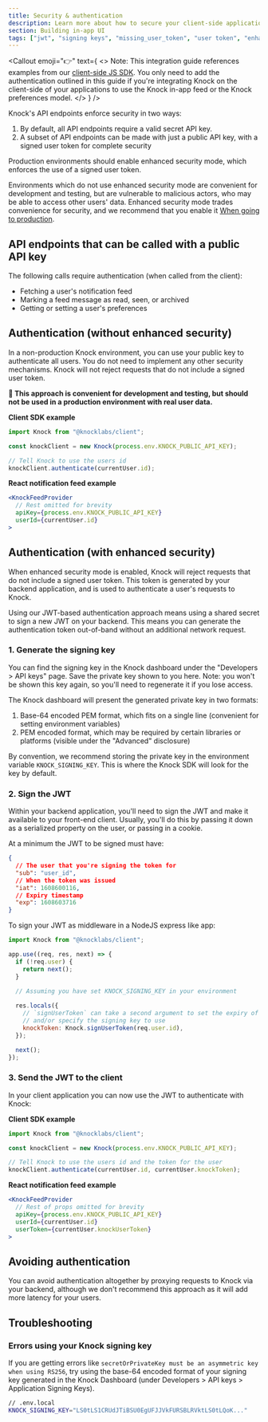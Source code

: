 ```yaml
---
title: Security & authentication
description: Learn more about how to secure your client-side applications as they integrate with Knock.
section: Building in-app UI
tags: ["jwt", "signing keys", "missing_user_token", "user token", "enhanced security mode"]
---
```



<Callout
  emoji="👉"
  text={
    <>
    <span className="font-bold">Note:</span> This integration guide references examples from our <a href="https://github.com/knocklabs/knock-client-js">client-side JS SDK</a>.
    You only need to add the authentication outlined in this guide if you're integrating
    Knock on the client-side of your applications to use the Knock in-app feed
    or the Knock preferences model.
    </>
  }
/>

Knock's API endpoints enforce security in two ways:

1. By default, all API endpoints require a valid secret API key.
2. A subset of API endpoints can be made with just a public API key, with a signed user token for complete security

Production environments should enable enhanced security mode, which enforces the use of a signed user token.

Environments which do not use enhanced security mode are convenient for development and testing, but are
vulnerable to malicious actors, who may be able to access other users' data. Enhanced security mode
trades convenience for security, and we recommend that you enable it [When going to production](/getting-started/going-to-production).

## API endpoints that can be called with a public API key

The following calls require authentication (when called from the client):

- Fetching a user's notification feed
- Marking a feed message as read, seen, or archived
- Getting or setting a user's preferences

## Authentication (without enhanced security)

In a non-production Knock environment, you can use your public key to authenticate
all users. You do not need to implement any other security mechanisms. Knock will
not reject requests that do not include a signed user token.

**🚨 This approach is convenient for development and testing, but should not be used
in a production environment with real user data.**

**Client SDK example**

```js
import Knock from "@knocklabs/client";

const knockClient = new Knock(process.env.KNOCK_PUBLIC_API_KEY);

// Tell Knock to use the users id
knockClient.authenticate(currentUser.id);
```

**React notification feed example**

```jsx
<KnockFeedProvider
  // Rest omitted for brevity
  apiKey={process.env.KNOCK_PUBLIC_API_KEY}
  userId={currentUser.id}
>
```

## Authentication (with enhanced security)

When enhanced security mode is enabled, Knock will reject requests that do not include a signed user token.
This token is generated by your backend application, and is used to authenticate a user's requests to Knock.

Using our JWT-based authentication approach means using a shared secret to sign a new JWT on your
backend. This means you can generate the authentication token out-of-band without an additional network request.

### 1. Generate the signing key

You can find the signing key in the Knock dashboard under the "Developers > API keys" page. Save the private
key shown to you here. Note: you won't be shown this key again, so you'll need to regenerate
it if you lose access.

The Knock dashboard will present the generated private key in two formats:

1. Base-64 encoded PEM format, which fits on a single line (convenient for setting environment variables)
2. PEM encoded format, which may be required by certain libraries or platforms (visible under the "Advanced" disclosure)

By convention, we recommend storing the private key in the environment variable `KNOCK_SIGNING_KEY`. This is where the
Knock SDK will look for the key by default.

### 2. Sign the JWT

Within your backend application, you'll need to sign the JWT and make it available to your front-end
client. Usually, you'll do this by passing it down as a serialized property on the user, or passing in a cookie.

At a minimum the JWT to be signed must have:

```json
{
  // The user that you're signing the token for
  "sub": "user_id",
  // When the token was issued
  "iat": 1608600116,
  // Expiry timestamp
  "exp": 1608603716
}
```

To sign your JWT as middleware in a NodeJS express like app:

```js
import Knock from "@knocklabs/client";

app.use((req, res, next) => {
  if (!req.user) {
    return next();
  }

  // Assuming you have set KNOCK_SIGNING_KEY in your environment
  
  res.locals({
    // `signUserToken` can take a second argument to set the expiry of the token
    // and/or specify the signing key to use
    knockToken: Knock.signUserToken(req.user.id),
  });

  next();
});
```

### 3. Send the JWT to the client

In your client application you can now use the JWT to authenticate with Knock:

**Client SDK example**

```js
import Knock from "@knocklabs/client";

const knockClient = new Knock(process.env.KNOCK_PUBLIC_API_KEY);

// Tell Knock to use the users id and the token for the user
knockClient.authenticate(currentUser.id, currentUser.knockToken);
```

**React notification feed example**

```jsx
<KnockFeedProvider
  // Rest of props omitted for brevity
  apiKey={process.env.KNOCK_PUBLIC_API_KEY}
  userId={currentUser.id}
  userToken={currentUser.knockUserToken}
>
```

## Avoiding authentication

You can avoid authentication altogether by proxying requests to Knock via your backend,
although we don't recommend this approach as it will add more latency for your users.

## Troubleshooting

### Errors using your Knock signing key

If you are getting errors like `secretOrPrivateKey must be an asymmetric key when using RS256`,
try using the base-64 encoded format of your signing key generated in the Knock Dashboard (under Developers > API keys > Application Signing Keys).
      
```bash
// .env.local
KNOCK_SIGNING_KEY="LS0tLS1CRUdJTiBSU0EgUFJJVkFURSBLRVktLS0tLQoK..."
```
